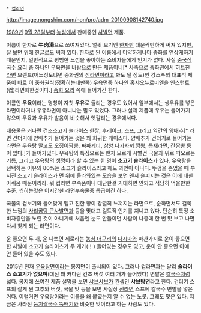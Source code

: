  * [[컵라면]]

http://image.nongshim.com/non/pro/adm_20100908142740.jpg

[[1989년]] [[9월 28일]]부터 [[농심]]에서 판매중인 [[사발면]] 제품.

이름이 한자로 '''牛肉湯'''으로 쓰여져있다. 얼핏 보기엔 [[한자]]만 대문짝만하게 써져 있지만, 잘 보면 위에 한글로도 써져 있다. 한자로 된 이름에서 미약하게나마 중화를 연상케하기 때문인지, 일반적으로 평범한 느낌을 좋아하는 소비자들에게 인기가 없다. 사실 [[중국]]식 [[국수]] 요리 중 하나인 우육면을 바탕으로 만든 제품이니[* 사족으로 중화권에서 히트친 [[라면]] 브랜드(어느정도냐면 중화권의 [[신라면]]이라고 봐도 될 정도)인 캉스푸의 대표적 제품이 바로 이 중화권식(정확히는[[대만]]쪽) 우육면중 하나인 홍샤오뉴로미엔을 인스턴트 (컵)라면화한것이다.] [[중화 요리]] 쪽에 들어가긴 한다.

이름인 '''우육'''이라는 명칭이 자칫 '''우유'''로 들리는 경우도 있어서 일부에서는 생우유를 넣은 라면이라거나 우유라면이 아니냐는 말도 있었다. 그러나 실제 제품에 우유는 들어가지 않으며 우육과 우유가 발음이 비슷해서 헷갈리는 경우에서다.

내용물은 커다란 건조소고기 슬라이스 한장, 후레이크, 스프, 그리고 약간의 양배추[* 라면 건더기에 양배추가 들어가는 것은 꽤 희귀한 케이스다. 양배추가 건더기로 들어가는 라면은 우육탕 말고도 [[오징어짬뽕]], [[짜파게티]], [[삼양 나가사끼 짬뽕]], [[틈새라면]], [[간짬뽕]] 등이 있다.]가 들어가있다. 우육탕의 특징으로는 왠지 모르게 시뻘건 국물과 위로 떠오르는 기름, 그리고 우육탕의 생명이라 할 수 있는 한 덩이 '''[[소고기]] 슬라이스'''가 있다. 우육탕을 선택하는 이유의 80%는 소고기 슬라이스라고 해도 과언이 아니다. 뚜껑을 뜯었을 때 부서진 소고기 슬라이스가 면 위에 올라와있는 모습을 보면 왠지 슬퍼지는 것은 이에 대한 아쉬움 때문이리라. 뭐 컵라면 부속품이니 대단한걸 기대하면 안되고 적당히 먹을만한 수준. 씹히는맛은 어지간한 라면부속물중 톱급이긴 하다.

국물의 겉보기와 들어맞게 맵고 진한 향이 강렬히 느껴지는 라면으로, 순하면서도 걸쭉한 느낌의 [[사리곰탕 큰사발면]]과 등을 맞대고 컬트적 인기를 지니고 있다. 단순히 특정 소비자층만을 노린 것이 아니기에 처음엔 눈도 안들이던 사람이 나중에 한 번 맛 보고 나면 다시 찾게 되는 라면이다.

운 좋으면 두 개, 운 나쁘면 제로라는 [[농심 너구리]]의 [[다시마]]와 마찬가지로 운이 좋으면 한 사발에 소고기 슬라이스가 두 개가(！) 들어있는 경우도 있고, 운이 안 좋으면 아예 안 들어 있을 수도 있다.

2015년 현재 [[우육탕면]]이라는 봉지면이 출시되어 있다. 그러나 컵라면과는 달리 '''슬라이스 소고기가 없으며'''(대신 꽤 커다란 건조 버섯 여러 개가 들어있다) 면발은 [[칼국수]]처럼 넓다. 봉지에 쓰여진 제품 설명을 보면 [[샤브샤브]]가 컨셉인 '''샤브탕면'''라고 한다. 건더기 스프의 잘게 썬 고추와 버섯, 국물 맛 등을 보면 사실상 [[신라면]] 스프에 칼국수 면발을 넣은 거다. 이럴거면 우육탕이라는 이름을 왜 붙였는지 알 수 없는 노릇. 
그래도 맛은 있다. 지금은 사라진 [[둥지쌀국수 뚝배기]]와 비슷한 맛이라고 하는 사람도 있다.

